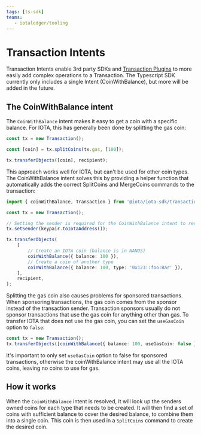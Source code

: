 ```yaml
---
tags: [ts-sdk]
teams:
   - iotaledger/tooling
---
```

# Transaction Intents

Transaction Intents enable 3rd party SDKs and [Transaction Plugins](../plugins) to more easily add
complex operations to a Transaction. The Typescript SDK currently only includes a single Intent
(CoinWithBalance), but more will be added in the future.

## The CoinWithBalance intent

The `CoinWithBalance` intent makes it easy to get a coin with a specific balance. For IOTA, this has
generally been done by splitting the gas coin:

```typescript
const tx = new Transaction();

const [coin] = tx.splitCoins(tx.gas, [100]);

tx.transferObjects([coin], recipient);
```

This approach works well for IOTA, but can't be used for other coin types. The CoinWithBalance intent
solves this by providing a helper function that automatically adds the correct SplitCoins and
MergeCoins commands to the transaction:

```typescript
import { coinWithBalance, Transaction } from '@iota/iota-sdk/transactions';

const tx = new Transaction();

// Setting the sender is required for the CoinWithBalance intent to resolve coins when not using the gas coin
tx.setSender(keypair.toIotaAddress());

tx.transferObjects(
    [
        // Create an IOTA coin (balance is in NANOS)
        coinWithBalance({ balance: 100 }),
        // Create a coin of another type
        coinWithBalance({ balance: 100, type: '0x123::foo:Bar' }),
    ],
    recipient,
);
```

Splitting the gas coin also causes problems for sponsored transactions. When sponsoring
transactions, the gas coin comes from the sponsor instead of the transaction sender. Transaction
sponsors usually do not sponsor transactions that use the gas coin for anything other than gas. To
transfer IOTA that does not use the gas coin, you can set the `useGasCoin` option to `false`:

```typescript
const tx = new Transaction();
tx.transferObjects([coinWithBalance({ balance: 100, useGasCoin: false })], recipient);
```

It's important to only set `useGasCoin` option to false for sponsored transactions, otherwise the
coinWithBalance intent may use all the IOTA coins, leaving no coins to use for gas.

## How it works

When the `CoinWithBalance` intent is resolved, it will look up the senders owned coins for each type
that needs to be created. It will then find a set of coins with sufficient balance to cover the
desired balance, to combine them into a single coin. This coin is then used in a `SplitCoins`
command to create the desired coin.
